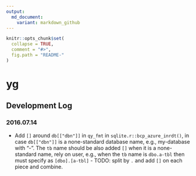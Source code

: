 ```yaml
---
output:
  md_document:
    variant: markdown_github
---
```


<!-- README.md is generated from README.Rmd. -->

```r
knitr::opts_chunk$set(
  collapse = TRUE,
  comment = "#>",
  fig.path = "README-"
)
```

# yg

## Development Log

### 2016.07.14

+ Add `[]` around `db[["dbn"]]` in `qy_fmt` in `sqlite.r::bcp_azure_inrdt()`, in case `db[["dbn"]]` is a none-standard database name, e.g., my-database with "-". The `tb` name should be also added `[]` when it is a none-standard name, rely on user, e.g., when the `tb` name is `dbo.a-tbl` then must specify as `[dbo].[a-tbl]` - TODO: split by `.` and add `[]` on each piece and combine.
